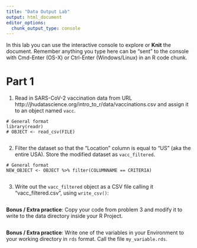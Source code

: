 ```yaml
---
title: "Data Output Lab"
output: html_document
editor_options: 
  chunk_output_type: console
---
```


In this lab you can use the interactive console to explore or **Knit** the document. 
Remember anything you type here can be "sent" to the console with Cmd-Enter (OS-X) or Ctrl-Enter (Windows/Linux) in an R code chunk.


# Part 1

1.  Read in SARS-CoV-2 vaccination data from URL 
http://jhudatascience.org/intro_to_r/data/vaccinations.csv
and assign it to an object named `vacc`. 

```
# General format
library(readr)
# OBJECT <- read_csv(FILE)
```

```r

```


2. Filter the dataset so that the "Location" column is equal to "US" (aka the entire USA). Store the modified dataset as `vacc_filtered`.

```
# General format
NEW_OBJECT <- OBJECT %>% filter(COLUMNNAME == CRITERIA)
```

```r

```


3. Write out the `vacc_filtered` object as a CSV file calling it "vacc_filtered.csv", using `write_csv()`:

```r

```


**Bonus / Extra practice**: Copy your code from problem 3 and modify it to write to the data directory inside your R Project.

```r

```


**Bonus / Extra practice**: Write one of the variables in your Environment to your working directory in `rds` format. Call the file `my_variable.rds`.

```r

```
